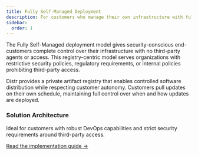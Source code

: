 ```yaml
---
title: Fully Self-Managed Deployment
description: For customers who manage their own infrastructure with full control and minimal vendor access
sidebar:
  order: 1
---
```



The Fully Self-Managed deployment model gives security-conscious end-customers complete control over their infrastructure with no third-party agents or access. This registry-centric model serves organizations with restrictive security policies, regulatory requirements, or internal policies prohibiting third-party access.

Distr provides a private artifact registry that enables controlled software distribution while respecting customer autonomy. Customers pull updates on their own schedule, maintaining full control over when and how updates are deployed.

### Solution Architecture

<ThemeImage
  lightSrc="/src/assets/docs/use-cases/fully-self-managed/fully-self-managed-light.png"
  darkSrc="/src/assets/docs/use-cases/fully-self-managed/fully-self-managed-dark.png"
  alt="Fully-Self-Managed diagram"
/>

<Aside type="tip">
  Ideal for customers with robust DevOps capabilities and strict security
  requirements around third-party access.
</Aside>

[Read the implementation guide →](/docs/guides/implementation/fully-self-managed-deployment-guide)
